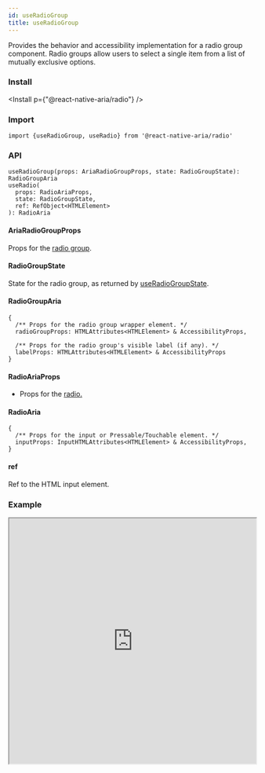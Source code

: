 ```yaml
---
id: useRadioGroup
title: useRadioGroup
---
```



Provides the behavior and accessibility implementation for a radio group component. Radio groups allow users to select a single item from a list of mutually exclusive options.

### Install

<Install p={"@react-native-aria/radio"} />

### Import

```
import {useRadioGroup, useRadio} from '@react-native-aria/radio'
```

### API

```
useRadioGroup(props: AriaRadioGroupProps, state: RadioGroupState): RadioGroupAria
useRadio(
  props: RadioAriaProps,
  state: RadioGroupState,
  ref: RefObject<HTMLElement>
): RadioAria
```

#### AriaRadioGroupProps

Props for the [radio group](https://react-spectrum.adobe.com/react-aria/useRadioGroup.html).

#### RadioGroupState

State for the radio group, as returned by [useRadioGroupState](https://react-spectrum.adobe.com/react-stately/useRadioGroupState.html).

#### RadioGroupAria

```
{
  /** Props for the radio group wrapper element. */
  radioGroupProps: HTMLAttributes<HTMLElement> & AccessibilityProps,

  /** Props for the radio group's visible label (if any). */
  labelProps: HTMLAttributes<HTMLElement> & AccessibilityProps
}
```

#### RadioAriaProps

- Props for the [radio.](https://react-spectrum.adobe.com/react-aria/useRadioGroup.html)

#### RadioAria

```
{
  /** Props for the input or Pressable/Touchable element. */
  inputProps: InputHTMLAttributes<HTMLElement> & AccessibilityProps,
}
```

#### ref

Ref to the HTML input element.

### Example

<iframe
  src="https://snack.expo.io/embedded/@nishanbende/radiogroup?preview=true&platform=web&theme=dark"
  height="500"
  width="100%"
/>
